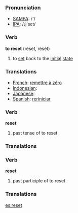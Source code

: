 === Pronunciation ===
*[[w:SAMPA|SAMPA]]: /'/
*[[w:IPA|IPA]]: /ɻi'sεt/

=== Verb ===

'''to reset''' (reset, reset)

# to [[set]] back to the [[initial]] [[state]]

=== Translations ===
*[[French]]: [[remettre à zéro]]
*[[Indonesian]]: [[]]
*[[Japanese]]: [[]]
*[[Spanish]]: [[reriniciar]]

=== Verb ===

'''reset'''

# past tense of to reset

=== Translations ===

=== Verb ===

'''reset'''

# past participle of to reset

=== Translations ===

[[es:reset]]